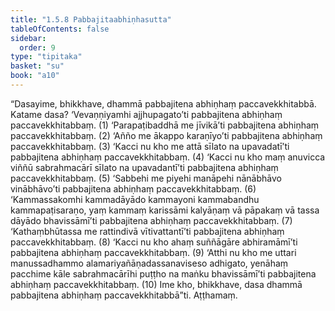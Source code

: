 ```yaml
---
title: "1.5.8 Pabbajitaabhiṇhasutta"
tableOfContents: false
sidebar:
  order: 9
type: "tipitaka"
basket: "su"
book: "a10"
---
```



<DynamicBreadcrumb />

<Division number="48" book="a10" bookNo="17" page="325">

<Paragraph number="336" book="a10">
“Dasayime, bhikkhave, dhammā pabbajitena abhiṇhaṃ paccavekkhitabbā. Katame dasa?
</Paragraph>

<Paragraph number="337" book="a10">
‘Vevaṇṇiyamhi ajjhupagato’ti pabbajitena abhiṇhaṃ paccavekkhitabbaṃ. (1)
</Paragraph>

<Paragraph number="338" book="a10">
‘Parapaṭibaddhā me jīvikā’ti pabbajitena abhiṇhaṃ paccavekkhitabbaṃ. (2)
</Paragraph>

<Paragraph number="339" book="a10">
‘Añño me ākappo karaṇīyo’ti pabbajitena abhiṇhaṃ paccavekkhitabbaṃ. (3)
</Paragraph>

<Paragraph number="340" book="a10">
‘Kacci nu kho me attā sīlato na upavadatī’ti pabbajitena abhiṇhaṃ paccavekkhitabbaṃ. (4)
</Paragraph>

<Paragraph number="341" book="a10">
‘Kacci nu kho maṃ anuvicca viññū sabrahmacārī sīlato na upavadantī’ti pabbajitena abhiṇhaṃ paccavekkhitabbaṃ. (5)
</Paragraph>

<Paragraph number="342" book="a10">
‘Sabbehi me piyehi manāpehi nānābhāvo vinābhāvo’ti pabbajitena abhiṇhaṃ paccavekkhitabbaṃ. (6)
</Paragraph>

<Paragraph number="343" book="a10">
‘Kammassakomhi kammadāyādo kammayoni kammabandhu kammapaṭisaraṇo, yaṃ kammaṃ karissāmi kalyāṇaṃ vā pāpakaṃ vā tassa dāyādo bhavissāmī’ti pabbajitena abhiṇhaṃ paccavekkhitabbaṃ. (7)
</Paragraph>

<Paragraph number="344" book="a10">
‘Kathaṃbhūtassa me rattindivā vītivattantī’ti pabbajitena abhiṇhaṃ paccavekkhitabbaṃ. (8)
</Paragraph>

<Paragraph number="345" book="a10">
‘Kacci nu kho ahaṃ suññāgāre abhiramāmī’ti pabbajitena abhiṇhaṃ paccavekkhitabbaṃ. (9)
</Paragraph>

<Paragraph number="346" book="a10">
‘Atthi nu kho me uttari manussadhammo alamariyañāṇadassanaviseso adhigato, yenāhaṃ pacchime kāle sabrahmacārīhi puṭṭho na maṅku bhavissāmī’ti pabbajitena abhiṇhaṃ paccavekkhitabbaṃ. (10)
</Paragraph>

<Paragraph number="347" book="a10">
Ime kho, bhikkhave, dasa dhammā pabbajitena abhiṇhaṃ paccavekkhitabbā”ti.

</Paragraph>
</Division>

<Paragraph number="348" type="center" book="a10">
Aṭṭhamaṃ.
</Paragraph>